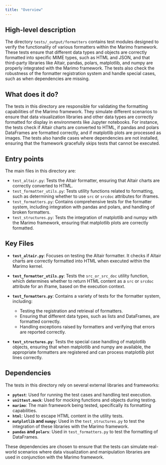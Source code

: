 ```yaml
---
title: "Overview"
---
```


## High-level description

The directory `tests/_output/formatters` contains test modules designed to verify the functionality of various formatters within the Marimo framework. These tests ensure that different data types and objects are correctly formatted into specific MIME types, such as HTML and JSON, and that third-party libraries like Altair, pandas, polars, matplotlib, and numpy are properly integrated with the Marimo framework. The tests also check the robustness of the formatter registration system and handle special cases, such as when dependencies are missing.

## What does it do?

The tests in this directory are responsible for validating the formatting capabilities of the Marimo framework. They simulate different scenarios to ensure that data visualization libraries and other data types are correctly formatted for display in environments like Jupyter notebooks. For instance, the tests check if Altair charts are converted to HTML, if pandas and polars DataFrames are formatted correctly, and if matplotlib plots are processed as images. The tests also handle cases where dependencies are not installed, ensuring that the framework gracefully skips tests that cannot be executed.

## Entry points

The main files in this directory are:

- `test_altair.py`: Tests the Altair formatter, ensuring that Altair charts are correctly converted to HTML.
- `test_formatter_utils.py`: Tests utility functions related to formatting, such as determining whether to use `src` or `srcdoc` attributes for iframes.
- `test_formatters.py`: Contains comprehensive tests for the formatter system, including integration with pandas and polars, and handling of broken formatters.
- `test_structures.py`: Tests the integration of matplotlib and numpy with the Marimo framework, ensuring that matplotlib plots are correctly formatted.

## Key Files

- **`test_altair.py`**: Focuses on testing the Altair formatter. It checks if Altair charts are correctly formatted into HTML when executed within the Marimo kernel.
  
- **`test_formatter_utils.py`**: Tests the `src_or_src_doc` utility function, which determines whether to return HTML content as a `src` or `srcdoc` attribute for an iframe, based on the execution context.

- **`test_formatters.py`**: Contains a variety of tests for the formatter system, including:
  - Testing the registration and retrieval of formatters.
  - Ensuring that different data types, such as lists and DataFrames, are formatted correctly.
  - Handling exceptions raised by formatters and verifying that errors are reported correctly.

- **`test_structures.py`**: Tests the special case handling of matplotlib objects, ensuring that when matplotlib and numpy are available, the appropriate formatters are registered and can process matplotlib plot lines correctly.

## Dependencies

The tests in this directory rely on several external libraries and frameworks:

- **`pytest`**: Used for running the test cases and handling test execution.
- **`unittest.mock`**: Used for mocking functions and objects during testing.
- **`marimo`**: The main framework being tested, specifically its formatting capabilities.
- **`html`**: Used to escape HTML content in the utility tests.
- **`matplotlib` and `numpy`**: Used in the `test_structures.py` to test the integration of these libraries with the Marimo framework.
- **`pandas` and `polars`**: Used in `test_formatters.py` to test the formatting of DataFrames.

These dependencies are chosen to ensure that the tests can simulate real-world scenarios where data visualization and manipulation libraries are used in conjunction with the Marimo framework.